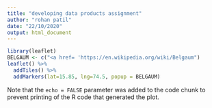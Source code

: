 ---
title: "developing data products assignment"
author: "rohan patil"
date: "22/10/2020"
output: html_document
---

```{r }
library(leaflet)
BELGAUM <- c("<a href= 'https://en.wikipedia.org/wiki/Belgaum")
leaflet() %>%
  addTiles() %>%
  addMarkers(lat=15.85, lng=74.5, popup = BELGAUM) 
```






Note that the `echo = FALSE` parameter was added to the code chunk to prevent printing of the R code that generated the plot.
